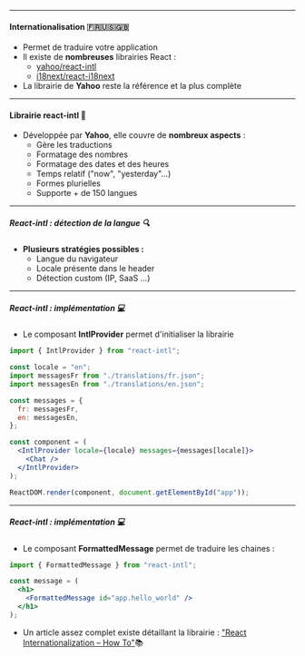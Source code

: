 
<Slides title="Internationalisation" course="Formation React">

<ChapterHeading title="Internationalisation" />

---

<SlideHeader slideTitle="Internationalisation" />

#### Internationalisation 🇫🇷🇺🇸🇬🇧

- Permet de traduire votre application
- Il existe de **nombreuses** librairies React :
  - [yahoo/react-intl](https://github.com/yahoo/react-intl)
  - [i18next/react-i18next](https://github.com/i18next/react-i18next)
- La librairie de **Yahoo** reste la référence et la plus complète
  <ListIcon as={MdCheckCircle} color="green.300" />

---

<SlideHeader slideTitle="Internationalisation: react-intl" />

#### Librairie react-intl 👅

- Développée par **Yahoo**, elle couvre de **nombreux aspects** :
  - Gère les traductions
  - Formatage des nombres
  - Formatage des dates et des heures
  - Temps relatif ("now", "yesterday"…)
  - Formes plurielles
  - Supporte + de 150 langues

---

<SlideHeader slideTitle="Internationalisation: react-intl" />

##### **React-intl** : détection de la langue 🔍

- **Plusieurs stratégies possibles :**
  - Langue du navigateur
  - Locale présente dans le header
  - Détection custom (IP, SaaS …)

---

<SlideHeader slideTitle="Internationalisation: react-intl" />

##### **React-intl** : implémentation 💻

- Le composant **IntlProvider** permet d'initialiser la librairie

```jsx
import { IntlProvider } from "react-intl";

const locale = "en";
import messagesFr from "./translations/fr.json";
import messagesEn from "./translations/en.json";

const messages = {
  fr: messagesFr,
  en: messagesEn,
};

const component = (
  <IntlProvider locale={locale} messages={messages[locale]}>
    <Chat />
  </IntlProvider>
);

ReactDOM.render(component, document.getElementById("app"));
```

---

<SlideHeader slideTitle="Internationalisation: react-intl" />

##### **React-intl** : implémentation 💻

- Le composant **FormattedMessage** permet de traduire les chaines :

```jsx
import { FormattedMessage } from "react-intl";

const message = (
  <h1>
    <FormattedMessage id="app.hello_world" />
  </h1>
);
```

- Un article assez complet existe détaillant la librairie :
  ["React Internationalization – How To"](https://www.smashingmagazine.com/2017/01/internationalizing-react-apps/)📚

</Slides>
